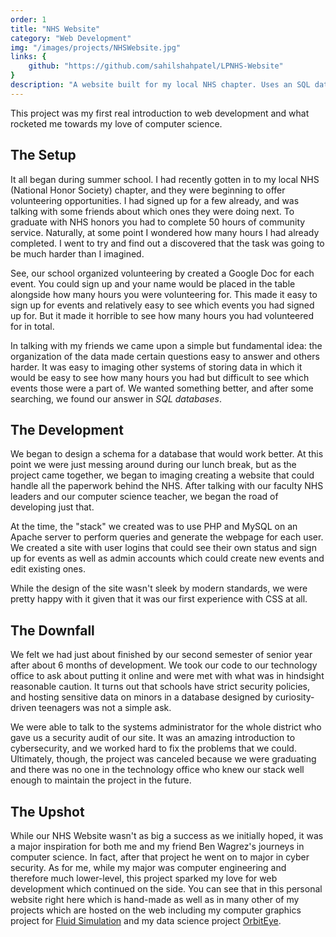 ```yaml
---
order: 1
title: "NHS Website"
category: "Web Development"
img: "/images/projects/NHSWebsite.jpg"
links: {
    github: "https://github.com/sahilshahpatel/LPNHS-Website"
}
description: "A website built for my local NHS chapter. Uses an SQL database to keep track of volunteer hours and enable quick and easy sign ups."
---
```


This project was my first real introduction to web development and what rocketed me towards my love of computer science.

## The Setup
It all began during summer school. I had recently gotten in to my local NHS (National Honor Society) chapter, and they were beginning to offer volunteering opportunities. I had signed up for a few already, and was talking with some friends about which ones they were doing next. To graduate with NHS honors you had to complete 50 hours of community service. Naturally, at some point I wondered how many hours I had already completed. I went to try and find out a discovered that the task was going to be much harder than I imagined.

See, our school organized volunteering by created a Google Doc for each event. You could sign up and your name would be placed in the table alongside how many hours you were volunteering for. This made it easy to sign up for events and relatively easy to see which events you had signed up for. But it made it horrible to see how many hours you had volunteered for in total.

In talking with my friends we came upon a simple but fundamental idea: the organization of the data made certain questions easy to answer and others harder. It was easy to imaging other systems of storing data in which it would be easy to see how many hours you had but difficult to see which events those were a part of. We wanted something better, and after some searching, we found our answer in *SQL databases*.

## The Development
We began to design a schema for a database that would work better. At this point we were just messing around during our lunch break, but as the project came together, we began to imaging creating a website that could handle all the paperwork behind the NHS. After talking with our faculty NHS leaders and our computer science teacher, we began the road of developing just that.

At the time, the "stack" we created was to use PHP and MySQL on an Apache server to perform queries and generate the webpage for each user. We created a site with user logins that could see their own status and sign up for events as well as admin accounts which could create new events and edit existing ones.

While the design of the site wasn't sleek by modern standards, we were pretty happy with it given that it was our first experience with CSS at all.

## The Downfall
We felt we had just about finished by our second semester of senior year after about 6 months of development. We took our code to our technology office to ask about putting it online and were met with what was in hindsight reasonable caution. It turns out that schools have strict security policies, and hosting sensitive data on minors in a database designed by curiosity-driven teenagers was not a simple ask.

We were able to talk to the systems administrator for the whole district who gave us a security audit of our site. It was an amazing introduction to cybersecurity, and we worked hard to fix the problems that we could. Ultimately, though, the project was canceled because we were graduating and there was no one in the technology office who knew our stack well enough to maintain the project in the future.

## The Upshot
While our NHS Website wasn't as big a success as we initially hoped, it was a major inspiration for both me and my friend Ben Wagrez's journeys in computer science. In fact, after that project he went on to major in cyber security. As for me, while my major was computer engineering and therefore much lower-level, this project sparked my love for web development which continued on the side. You can see that in this personal website right here which is hand-made as well as in many other of my projects which are hosted on the web including my computer graphics project for [Fluid Simulation](/projects/fluid-sim) and my data science project [OrbitEye](/projects/orbiteye).